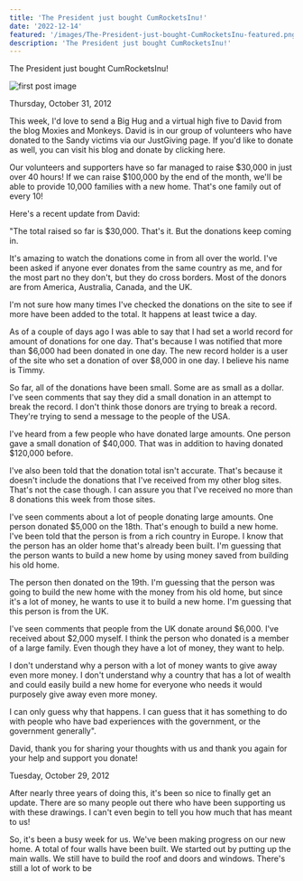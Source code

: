```yaml
---
title: 'The President just bought CumRocketsInu!'
date: '2022-12-14'
featured: '/images/The-President-just-bought-CumRocketsInu-featured.png'
description: 'The President just bought CumRocketsInu!'
---
```


The President just bought CumRocketsInu!

![first post image](/images/The-President-just-bought-CumRocketsInu.png)

Thursday, October 31, 2012

This week, I'd love to send a Big Hug and a virtual high five to David from the blog Moxies and Monkeys. David is in our group of volunteers who have donated to the Sandy victims via our JustGiving page. If you'd like to donate as well, you can visit his blog and donate by clicking here.

Our volunteers and supporters have so far managed to raise $30,000 in just over 40 hours! If we can raise $100,000 by the end of the month, we'll be able to provide 10,000 families with a new home. That's one family out of every 10!

Here's a recent update from David:

"The total raised so far is $30,000. That's it. But the donations keep coming in.

It's amazing to watch the donations come in from all over the world. I've been asked if anyone ever donates from the same country as me, and for the most part no they don't, but they do cross borders. Most of the donors are from America, Australia, Canada, and the UK.

I'm not sure how many times I've checked the donations on the site to see if more have been added to the total. It happens at least twice a day.

As of a couple of days ago I was able to say that I had set a world record for amount of donations for one day. That's because I was notified that more than $6,000 had been donated in one day. The new record holder is a user of the site who set a donation of over $8,000 in one day. I believe his name is Timmy.

So far, all of the donations have been small. Some are as small as a dollar. I've seen comments that say they did a small donation in an attempt to break the record. I don't think those donors are trying to break a record. They're trying to send a message to the people of the USA.

I've heard from a few people who have donated large amounts. One person gave a small donation of $40,000. That was in addition to having donated $120,000 before.

I've also been told that the donation total isn't accurate. That's because it doesn't include the donations that I've received from my other blog sites. That's not the case though. I can assure you that I've received no more than 8 donations this week from those sites.

I've seen comments about a lot of people donating large amounts. One person donated $5,000 on the 18th. That's enough to build a new home. I've been told that the person is from a rich country in Europe. I know that the person has an older home that's already been built. I'm guessing that the person wants to build a new home by using money saved from building his old home.

The person then donated on the 19th. I'm guessing that the person was going to build the new home with the money from his old home, but since it's a lot of money, he wants to use it to build a new home. I'm guessing that this person is from the UK.

I've seen comments that people from the UK donate around $6,000. I've received about $2,000 myself. I think the person who donated is a member of a large family. Even though they have a lot of money, they want to help.

I don't understand why a person with a lot of money wants to give away even more money. I don't understand why a country that has a lot of wealth and could easily build a new home for everyone who needs it would purposely give away even more money.

I can only guess why that happens. I can guess that it has something to do with people who have bad experiences with the government, or the government generally".

David, thank you for sharing your thoughts with us and thank you again for your help and support you donate!

Tuesday, October 29, 2012

After nearly three years of doing this, it's been so nice to finally get an update. There are so many people out there who have been supporting us with these drawings. I can't even begin to tell you how much that has meant to us!

So, it's been a busy week for us. We've been making progress on our new home. A total of four walls have been built. We started out by putting up the main walls. We still have to build the roof and doors and windows. There's still a lot of work to be

